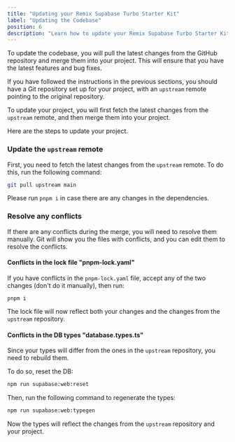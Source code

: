 ```yaml
---
title: "Updating your Remix Supabase Turbo Starter Kit"
label: "Updating the Codebase"
position: 6
description: "Learn how to update your Remix Supabase Turbo Starter Kit to the latest version."
---
```


To update the codebase, you will pull the latest changes from the GitHub repository and merge them into your project. This will ensure that you have the latest features and bug fixes.

If you have followed the instructions in the previous sections, you should have a Git repository set up for your project, with an `upstream` remote pointing to the original repository.

To update your project, you will first fetch the latest changes from the `upstream` remote, and then merge them into your project.

Here are the steps to update your project.

### Update the `upstream` remote

First, you need to fetch the latest changes from the `upstream` remote. To do this, run the following command:

```bash
git pull upstream main
```

Please run `pnpm i` in case there are any changes in the dependencies.

### Resolve any conflicts

If there are any conflicts during the merge, you will need to resolve them manually. Git will show you the files with conflicts, and you can edit them to resolve the conflicts.

#### Conflicts in the lock file "pnpm-lock.yaml"

If you have conflicts in the `pnpm-lock.yaml` file, accept any of the two changes (don't do it manually), then run:

```
pnpm i
```

The lock file will now reflect both your changes and the changes from the `upstream` repository.

#### Conflicts in the DB types "database.types.ts"

Since your types will differ from the ones in the `upstream` repository, you need to rebuild them.

To do so, reset the DB:

```bash
npm run supabase:web:reset
```

Then, run the following command to regenerate the types:

```bash
npm run supabase:web:typegen
```

Now the types will reflect the changes from the `upstream` repository and your project.


